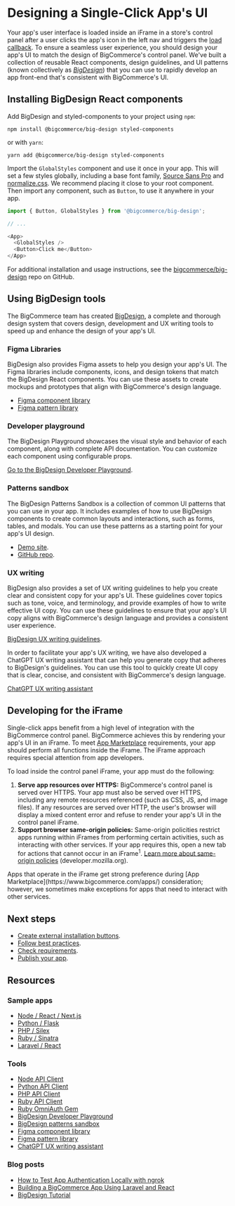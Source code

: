 # Designing a Single-Click App's UI



Your app's user interface is loaded inside an iFrame in a store's control panel after a user clicks the app's icon in the left nav and triggers the [load callback](/docs/integrations/apps/guide/callbacks). To ensure a seamless user experience, you should design your app's UI to match the design of BigCommerce's control panel. We've built a collection of reusable React components, design guidelines, and UI patterns (known collectively as [*BigDesign*](https://developer.bigcommerce.com/bigdesign)) that you can use to rapidly develop an app front-end that's consistent with BigCommerce's UI.

## Installing BigDesign React components

Add BigDesign and styled-components to your project using `npm`:

```shell copy
npm install @bigcommerce/big-design styled-components
```

or with `yarn`:

```shell copy
yarn add @bigcommerce/big-design styled-components
```

Import the `GlobalStyles` component and use it once in your app. This will set a few styles globally, including a base font family, [Source Sans Pro](https://fonts.google.com/specimen/Source+Sans+3) and [normalize.css](https://github.com/necolas/normalize.css/). We recommend placing it close to your root component. Then import any component, such as `Button`, to use it anywhere in your app.

```js filename="GlobalStyles component" showLineNumbers copy
import { Button, GlobalStyles } from '@bigcommerce/big-design';

// ...

<App>
  <GlobalStyles />
  <Button>Click me</Button>
</App>
```

For additional installation and usage instructions, see the [bigcommerce/big-design](https://github.com/bigcommerce/big-design) repo on GitHub.

## Using BigDesign tools

The BigCommerce team has created [BigDesign](https://developer.bigcommerce.com/bigdesign), a complete and thorough design system that covers design, development and UX writing tools to speed up and enhance the design of your app's UI.

### Figma Libraries
BigDesign also provides Figma assets to help you design your app's UI. The Figma libraries include components, icons, and design tokens that match the BigDesign React components. You can use these assets to create mockups and prototypes that align with BigCommerce's design language.

* [Figma component library](https://www.figma.com/community/file/1359989842592268260/bigdesign-component-library)
* [Figma pattern library](https://www.figma.com/community/file/1359996173044159467/bigdesign-pattern-library)

### Developer playground
The BigDesign Playground showcases the visual style and behavior of each component, along with complete API documentation. You can customize each component using configurable props.

[Go to the BigDesign Developer Playground](https://developer.bigcommerce.com/big-design).

### Patterns sandbox
The BigDesign Patterns Sandbox is a collection of common UI patterns that you can use in your app. It includes examples of how to use BigDesign components to create common layouts and interactions, such as
forms, tables, and modals. You can use these patterns as a starting point for your app's UI design.

* [Demo site](https://bigcommerce.github.io/big-design-patterns-sandbox/).
* [GitHub repo](https://github.com/bigcommerce/big-design-patterns-sandbox/).

### UX writing
BigDesign also provides a set of UX writing guidelines to help you create clear and consistent copy for your app's UI. These guidelines cover topics such as tone, voice, and terminology, and provide examples of how to write effective UI copy. You can use these guidelines to ensure that your app's UI copy aligns with BigCommerce's design language and provides a consistent user experience. 

[BigDesign UX writing guidelines](https://developer.bigcommerce.com/docs/start/design/ux-writing).

In order to facilitate your app's UX writing, we have also developed a ChatGPT UX writing assistant that can help you generate copy that adheres to BigDesign's guidelines. You can use this tool to quickly create UI copy that is clear, concise, and consistent with BigCommerce's design language.

[ChatGPT UX writing assistant](https://chatgpt.com/g/g-SggKlK4MR-bigdesign-ux-writing-assistant)


## Developing for the iFrame

Single-click apps benefit from a high level of integration with the BigCommerce control panel. BigCommerce achieves this by rendering your app's UI in an iFrame. To meet [App Marketplace](https://www.bigcommerce.com/apps/) requirements, your app should perform all functions inside the iFrame. The iFrame approach requires special attention from app developers.

To load inside the control panel iFrame, your app must do the following:
1. **Serve app resources over HTTPS:** BigCommerce's control panel is served over HTTPS. Your app must also be served over HTTPS, including any remote resources referenced (such as CSS, JS, and image files). If any resources are served over HTTP, the user's browser will display a mixed content error and refuse to render your app's UI in the control panel iFrame.
2. **Support browser same-origin policies:** Same-origin policities restrict apps running within iFrames from performing certain activities, such as interacting with other services. If your app requires this, open a new tab for actions that cannot occur in an iFrame<sup>1</sup>. [Learn more about same-origin policies](https://developer.mozilla.org/en-US/docs/Web/Security/Same-origin_policy) (developer.mozilla.org).

<Callout type="info">
  Apps that operate in the iFrame get strong preference during [App Marketplace](https://www.bigcommerce.com/apps/) consideration; however, we sometimes make exceptions for apps that need to interact with other services.
</Callout>



## Next steps
* [Create external installation buttons](/docs/integrations/apps/guide/buttons).
* [Follow best practices](/docs/integrations/apps/guide/best-practices).
* [Check requirements](/docs/integrations/apps/guide/requirements).
* [Publish your app](/docs/integrations/apps/guide/publishing).

## Resources

### Sample apps
* [Node / React / Next.js](https://github.com/bigcommerce/sample-app-nodejs)
* [Python / Flask](https://github.com/bigcommerce/hello-world-app-python-flask)
* [PHP / Silex](https://github.com/bigcommerce/hello-world-app-php-silex)
* [Ruby / Sinatra](https://github.com/bigcommerce/hello-world-app-ruby-sinatra)
* [Laravel / React](https://github.com/bigcommerce/laravel-react-sample-app)

### Tools
* [Node API Client](https://github.com/bigcommerce/node-bigcommerce/)
* [Python API Client](https://github.com/bigcommerce/bigcommerce-api-python)
* [PHP API Client](https://github.com/bigcommerce/bigcommerce-api-php)
* [Ruby API Client](https://github.com/bigcommerce/bigcommerce-api-ruby)
* [Ruby OmniAuth Gem](https://github.com/bigcommerce/omniauth-bigcommerce)
* [BigDesign Developer Playground](https://developer.bigcommerce.com/big-design)
* [BigDesign patterns sandbox](https://github.com/bigcommerce/big-design-patterns-sandbox/)
* [Figma component library](https://www.figma.com/community/file/1359989842592268260/bigdesign-component-library)
* [Figma pattern library](https://www.figma.com/community/file/1359996173044159467/bigdesign-pattern-library)
* [ChatGPT UX writing assistant](https://chatgpt.com/g/g-SggKlK4MR-bigdesign-ux-writing-assistant)


### Blog posts
* [How to Test App Authentication Locally with ngrok](https://medium.com/bigcommerce-developer-blog/how-to-test-app-authentication-locally-with-ngrok-149150bfe4cf)
* [Building a BigCommerce App Using Laravel and React](https://medium.com/bigcommerce-developer-blog/building-a-bigcommerce-app-using-laravel-and-react-711ceceb5006)
* [BigDesign Tutorial](https://medium.com/bigcommerce-developer-blog/bigdesign-build-native-looking-uis-with-the-bigcommerce-design-system-fb06a01a24f2)
